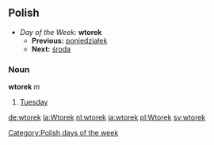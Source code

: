 ==Polish==
*''Day of the Week:'' '''wtorek'''
**'''Previous:''' [[poniedziałek]]
**'''Next:''' [[środa]]

===Noun===
'''wtorek''' ''m''

#[[Tuesday]]

[[Category:Polish days of the week]]

[[de:wtorek]]
[[la:Wtorek]]
[[nl:wtorek]]
[[ja:wtorek]]
[[pl:Wtorek]]
[[sv:wtorek]]